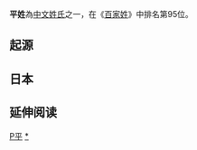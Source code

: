 {{姓氏
|姓氏=平
|拼音=Píng
|中国大陆=Ping
|南京官話=pin<sup>2</sup>
|台湾=Ping
|香港=Ping
|澳门=Peng
|新加坡=
|马来西亚=
|泰国=Sae-Pheng<br>Sae-Peng
|越南=Bình
|韩国=
|反切=
|同音字=
|堂号=
|郡望=[[河內郡_(中國)|河内郡]]
}}

'''平姓'''為[[中文姓氏|中文姓氏]]之一，在《[[百家姓|百家姓]]》中排名第95位。

==起源==
{{or|[[韓哀侯|韓哀侯]]之子公子諾受封於平邑（今[[山西省|山西省]][[臨汾|臨汾]]），人稱平君，後裔以平為姓。}}

==日本==
{{main|平氏}}

== 延伸阅读 ==
{{Wikisource further reading}}

{{姓氏小作品}}

[[Category:漢姓|P平]]
[[Category:平姓|*]]